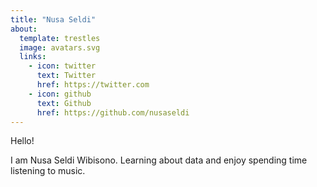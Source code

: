```yaml
---
title: "Nusa Seldi"
about: 
  template: trestles
  image: avatars.svg
  links: 
    - icon: twitter
      text: Twitter
      href: https://twitter.com
    - icon: github
      text: Github
      href: https://github.com/nusaseldi
---
```


Hello!

I am Nusa Seldi Wibisono. Learning about data and enjoy spending time listening to music.
